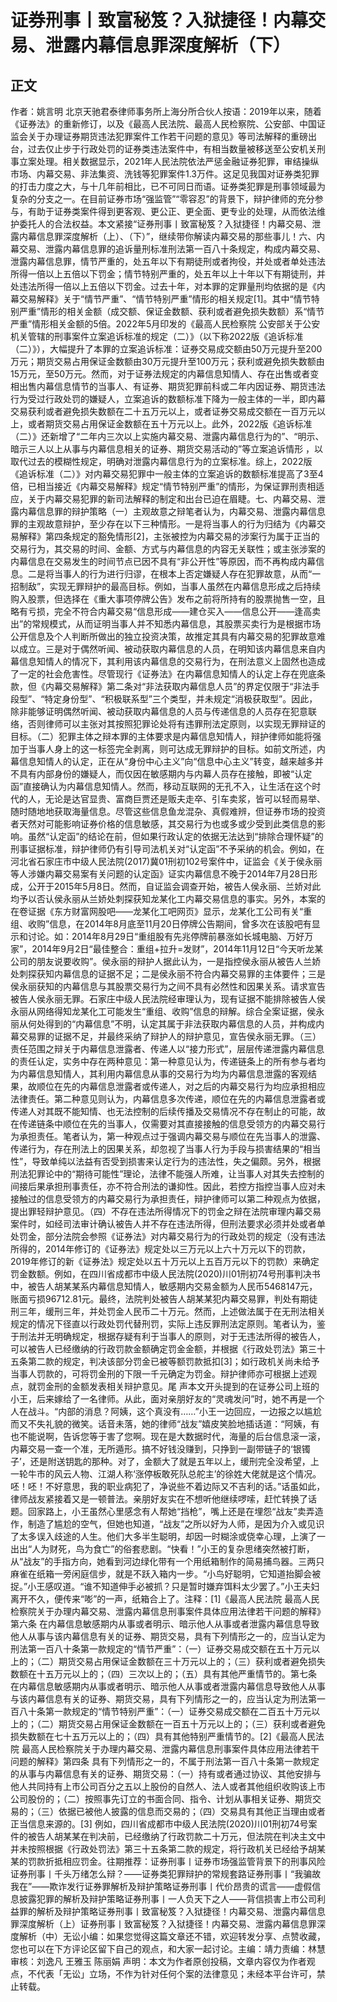# 证券刑事丨致富秘笈？入狱捷径！内幕交易、泄露内幕信息罪深度解析（下）
## 正文
作者：姚言明 北京天驰君泰律师事务所上海分所合伙人按语：2019年以来，随着《证券法》的重新修订，以及《最高人民法院、最高人民检察院、公安部、中国证监会关于办理证券期货违法犯罪案件工作若干问题的意见》等司法解释的重磅出台，过去仅止步于行政处罚的证券类违法案件中，有相当数量被移送至公安机关刑事立案处理。相关数据显示，2021年人民法院依法严惩金融证券犯罪，审结操纵市场、内幕交易、非法集资、洗钱等犯罪案件1.3万件。这足见我国对证券类犯罪的打击力度之大，与十几年前相比，已不可同日而语。证券类犯罪是刑事领域最为复杂的分支之一。在目前证券市场“强监管”“零容忍”的背景下，辩护律师的充分参与，有助于证券类案件得到更客观、更公正、更全面、更专业的处理，从而依法维护委托人的合法权益。本文紧接“证券刑事丨致富秘笈？入狱捷径！内幕交易、泄露内幕信息罪深度解析（上）、（下）”，继续带你解读内幕交易的那些事儿！六、内幕交易、泄露内幕信息罪的追诉量刑标准刑法第一百八十条规定，构成内幕交易、泄露内幕信息罪，情节严重的，处五年以下有期徒刑或者拘役，并处或者单处违法所得一倍以上五倍以下罚金；情节特别严重的，处五年以上十年以下有期徒刑，并处违法所得一倍以上五倍以下罚金。过去十年，对本罪的定罪量刑均依据的是《内幕交易解释》关于“情节严重”、“情节特别严重”情形的相关规定[1]。其中“情节特别严重”情形的相关金额（成交额、保证金数额、获利或者避免损失数额）系“情节严重”情形相关金额的5倍。2022年5月印发的《最高人民检察院 公安部关于公安机关管辖的刑事案件立案追诉标准的规定（二）》（以下称2022版《追诉标准（二）》），大幅提升了本罪的立案追诉标准：证券交易成交额由50万元提升至200万元；期货交易占用保证金数额由30万元提升至100万元；获利或避免损失数额由15万元，至50万元。然而，对于证券法规定的内幕信息知情人、存在出售或者变相出售内幕信息情节的当事人、有证券、期货犯罪前科或二年内因证券、期货违法行为受过行政处罚的嫌疑人，立案追诉的数额标准下降为一般主体的一半，即内幕交易获利或者避免损失数额在二十五万元以上，或者证券交易成交额在一百万元以上，或者期货交易占用保证金数额在五十万元以上。此外，2022版《追诉标准（二）》还新增了“二年内三次以上实施内幕交易、泄露内幕信息行为的”、“明示、暗示三人以上从事与内幕信息相关的证券、期货交易活动的”等立案追诉情形 ，以取代过去的模糊性规定，明确对泄露内幕信息行为的立案标准。综上，2022版《追诉标准（二）》对内幕交易犯罪中一般主体的立案追诉的数额标准提高了3至4倍，已相当接近《内幕交易解释》规定“情节特别严重”的情形，为保证罪刑责相适应，关于内幕交易犯罪的新司法解释的制定和出台已迫在眉睫。七、内幕交易、泄露内幕信息罪的辩护策略（一）主观故意之辩笔者认为，内幕交易、泄露内幕信息罪的主观故意辩护，至少存在以下三种情形。一是将当事人的行为归结为《内幕交易解释》第四条规定的豁免情形[2]，主张被控为内幕交易的涉案行为属于正当的交易行为，其交易的时间、金额、方式与内幕信息的内容无关联性；或主张涉案的内幕信息在交易发生的时间节点已因不具有“非公开性”等原因，而不再构成内幕信息。二是将当事人的行为进行归谬，在根本上否定嫌疑人存在犯罪故意，从而“一招制敌”，实现无罪辩护的最高目标。例如，当事人虽然在内幕信息形成之后持续购入股票，但选择在《重大事项停牌公告》发布之前将所持有的股票抛售一空，且略有亏损，完全不符合内幕交易“信息形成——建仓买入——信息公开——逢高卖出”的常规模式，从而证明当事人并不知悉内幕信息，其股票买卖行为是根据市场公开信息及个人判断所做出的独立投资决策，故推定其具有内幕交易的犯罪故意难以成立。三是对于偶然听闻、被动获取内幕信息的人员，在明知该内幕信息来自内幕信息知情人的情况下，其利用该内幕信息的交易行为，在刑法意义上固然也造成了一定的社会危害性。尽管现行《证券法》在内幕信息知情人的认定上存在兜底条款，但《内幕交易解释》第二条对“非法获取内幕信息人员”的界定仅限于“非法手段型”、“特定身份型”、“积极联系型”三个类型，并未规定“消极获取型”。因此，除非能够证明偶然听闻、被动获取内幕信息的人员与传递信息的人员存在犯意联络，否则律师可以主张对其按照犯罪论处将有违罪刑法定原则，以实现无罪辩证的目标。（二）犯罪主体之辩本罪的主体要求是内幕信息知情人，辩护律师如能将强加于当事人身上的这一标签完全剥离，则可达成无罪辩护的目标。如前文所述，内幕信息知情人的认定，正在从“身份中心主义”向“信息中心主义”转变，越来越多并不具有内部身份的嫌疑人，而仅因在敏感期内与内幕人员存在接触，即被“认定函”直接确认为内幕信息知情人。然而，移动互联网的无孔不入，让生活在这个时代的人，无论是达官显贵、富商巨贾还是贩夫走卒、引车卖浆，皆可以轻而易举、随时随地地获取海量信息。尽管这些信息鱼龙混杂、真假难辨，但证券市场的投资者天然对可能影响证券价格的信息敏感，其交易行为也或多或少受到此类信息的影响。虽然“认定函”的结论在前，但如果行政认定的依据无法达到“排除合理怀疑”的刑事证据标准，辩护律师仍有引导司法机关对“认定函”不予采纳的机会。例如，在河北省石家庄市中级人民法院(2017)冀01刑初102号案件中，证监会《关于侯永丽等人涉嫌内幕交易案有关问题的认定函》证实内幕信息不晚于2014年7月28日形成，公开于2015年5月8日。然而，自证监会调查开始，被告人侯永丽、兰娇对此均予以否认侯永丽从兰娇处刺探获知龙某化工内幕交易信息的事实。另外，本案的在卷证据《东方财富网股吧——龙某化工吧网页》显示，龙某化工公司有关“重组、收购”信息，在2014年8月底至11月20日停牌公告期间，曾多次在该股吧有显示和讨论。如：2014年8月29日“重组股有先兆停牌前暴涨如长城电脑、万好万家”，2014年9月2日“最佳整合：重组+拉升=发财”，2014年11月12日“今天听龙某公司的朋友说要收购”。侯永丽的辩护人据此认为，一是指控侯永丽从被告人兰娇处刺探获知内幕信息的证据不足；二是侯永丽不符合内幕交易罪的主体要件；三是侯永丽获知的内幕信息与其股票交易行为之间不具有必然性和因果关系。请求宣告被告人侯永丽无罪。石家庄中级人民法院经审理认为，现有证据不能排除被告人侯永丽从网络得知龙某化工可能发生“重组、收购”信息的辩解。综合全案证据，侯永丽从何处得到的“内幕信息”不明，认定其属于非法获取内幕信息的人员，并构成内幕交易罪的证据不足，并最终采纳了辩护人的辩护意见，宣告侯永丽无罪。（三）责任范围之辩关于内幕信息泄露者、传递人以“接力形式”，层层传递泄露内幕信息的责任认定，实务中存在两种意见：第一种意见认为，传递链条上的所有参与者均为内幕信息知情人，其利用内幕信息从事的交易行为均为内幕信息泄露的客观结果，故顺位在先的内幕信息泄露者或传递人，对之后的内幕交易行为均应承担相应法律责任。第二种意见则认为，内幕信息多次传递，顺位在先的内幕信息泄露者或传递人对其既不能知情、也无法控制的后续传播及交易情况不存在制止的可能，故在传递链条中顺位在先的当事人，仅需要对其直接接触的信息受领方的内幕交易行为承担责任。笔者认为，第一种观点过于强调内幕交易与顺位在先当事人的泄露、传递行为，存在刑法上的因果关系，却忽视了当事人行为手段与损害结果的“相当性”，导致单纯以法益有否受到损害来认定行为的违法性，失之偏颇。另外，根据刑法犯罪论中的“期待可能性”理论，法律不能强人所难，让当事人对其失去控制的间接后果承担刑事责任，亦不符合刑法的谦抑性。因此，若控方指控当事人应对未接触过的信息受领方的内幕交易行为承担责任，辩护律师可以第二种观点为依据，提出罪轻辩护意见。（四）不存在违法所得情况下的罚金之辩在法院审理内幕交易案件时，如经司法审计确认被告人并不存在违法所得，但刑法要求必须并处或者单处罚金，部分法院会参照《证券法》对内幕交易行为的行政处罚的规定（没有违法所得的，2014年修订的《证券法》规定处以三万元以上六十万元以下的罚款，2019年修订的新《证券法》规定处以五十万元以上五百万元以下的罚款）来确定罚金数额。例如，在四川省成都市中级人民法院(2020)川01刑初74号刑事判决书中，被告人胡某某系内幕信息知情人，敏感期内交易金额为人民币5468147元，账面亏损96712.81元。最终，法院判处被告人胡某某犯内幕交易罪，判处有期徒刑三年，缓刑三年，并处罚金人民币二十万元。然而，上述做法属于在无刑法相关规定的情况下径直以行政处罚代替刑罚，实际上违反罪刑法定原则。笔者认为，鉴于刑法并无明确规定，根据存疑有利于当事人的原则，对于无违法所得的被告人，可以被告人已经缴纳的行政罚款金额确定罚金金额，并根据《行政处罚法》第三十五条第二款的规定，判决该部分罚金已被等额罚款抵扣[3]；如行政机关尚未给予当事人罚款的，可将罚金刑的下限一千元确定为罚金。辩护律师亦可根据上述观点，就罚金刑的金额发表相关辩护意见。尾 声本文开头提到的在证券公司上班的小王，后来嫁给了一名律师。从此，面对亲朋好友的“灵魂发问”时，她不再是一个人在战斗。“内部的消息？阿姨，这个真没有……”小王一边回应，一边报之以尴尬而又不失礼貌的微笑。话音未落，她的律师“战友”嬉皮笑脸地插话道：“阿姨，有也不能说啊，告诉您等于害了您啊。现在是大数据时代，海量的后台信息滚一滚，内幕交易一查一个准，无所遁形。搞不好钱没赚到，只挣到一副带链子的‘银镯子’，还是附送钥匙的那种。对了，金额大了就是五年以上，缓刑完全没希望，上一轮牛市的风云人物、江湖人称‘涨停板敢死队总舵主’的徐姓大佬就是这个情况。呸！呸！不好意思，我的职业病犯了，净说些不着边际又不吉利的话。”话虽如此，律师战友紧接着又是一顿普法。亲朋好友实在不想听他继续啰嗦，赶忙转换了话题。回家路上，小王虽然心里感念有人帮她“挡枪”，嘴上还是在埋怨“战友”卖弄造作，制造了尴尬的空气，但她也知道，“战友”之所以好为人师，是因为介入或见识了太多误入歧途的人生。他们大多半生聪明，却因一时糊涂或侥幸心理，上演了一出出“人为财死，鸟为食亡”的俗套悲剧。“快看！”小王的复杂思绪突然被打断，从“战友”的手指方向，她看到河边绿化带有一个用纸箱制作的简易捕鸟器。三两只麻雀在纸箱一旁闲庭信步，就是不跃入箱内一步。“小鸟好聪明，它知道抬脚会被捉。”小王感叹道。“谁不知道伸手必被抓？只是暂时嫌弃饵料太少罢了。”小王夫妇离开不久，便传来“嘭”的一声，纸箱合上了。注释：[1]《最高人民法院 最高人民检察院关于办理内幕交易、泄露内幕信息刑事案件具体应用法律若干问题的解释》第六条 在内幕信息敏感期内从事或者明示、暗示他人从事或者泄露内幕信息导致他人从事与该内幕信息有关的证券、期货交易，具有下列情形之一的，应当认定为刑法第一百八十条第一款规定的“情节严重”：（一）证券交易成交额在五十万元以上的；（二）期货交易占用保证金数额在三十万元以上的；（三）获利或者避免损失数额在十五万元以上的；（四）三次以上的；（五）具有其他严重情节的。第七条 在内幕信息敏感期内从事或者明示、暗示他人从事或者泄露内幕信息导致他人从事与该内幕信息有关的证券、期货交易，具有下列情形之一的，应当认定为刑法第一百八十条第一款规定的“情节特别严重”：（一）证券交易成交额在二百五十万元以上的；（二）期货交易占用保证金数额在一百五十万元以上的；（三）获利或者避免损失数额在七十五万元以上的；（四）具有其他特别严重情节的。[2]《最高人民法院 最高人民检察院关于办理内幕交易、泄露内幕信息刑事案件具体应用法律若干问题的解释》第四条 具有下列情形之一的，不属于刑法第一百八十条第一款规定的从事与内幕信息有关的证券、期货交易：（一）持有或者通过协议、其他安排与他人共同持有上市公司百分之五以上股份的自然人、法人或者其他组织收购该上市公司股份的；（二）按照事先订立的书面合同、指令、计划从事相关证券、期货交易的；（三）依据已被他人披露的信息而交易的；（四）交易具有其他正当理由或者正当信息来源的。[3] 例如，四川省成都市中级人民法院(2020)川01刑初74号案件的被告人胡某某在判决前，已经缴纳了行政罚款二十万元，但法院在判决主文中并未按照根据《行政处罚法》第三十五条第二款的规定，将行政机关已经给予胡某某的罚款折抵相应罚金。往期推荐：证券刑事丨证券市场强监管背景下的刑事风险证券刑事丨千头万绪怎么辩？——证券类犯罪辩护的常规套路​证券刑事丨“我骗故我在”——欺诈发行证券罪解析及辩护策略证券刑事丨代价昂贵的谎言——虚假信息披露犯罪的解析及辩护策略证券刑事丨一人负天下之人——背信损害上市公司利益罪的解析及辩护策略证券刑事丨致富秘笈？入狱捷径！内幕交易、泄露内幕信息罪深度解析（上）证券刑事丨致富秘笈？入狱捷径！内幕交易、泄露内幕信息罪深度解析（中）无讼小编：如果您觉得这篇文章还不错，欢迎转发分享、点赞收藏，您也可以在下方评论区留下自己的观点，和大家一起讨论。主编：靖力责编：林慧审核：刘逸凡 王雅玉 陈丽娟 声明：本文为作者原创投稿，文章内容仅为作者观点，不代表「无讼」立场，不作为针对任何个案的法律意见；未经本平台许可，禁止转载。